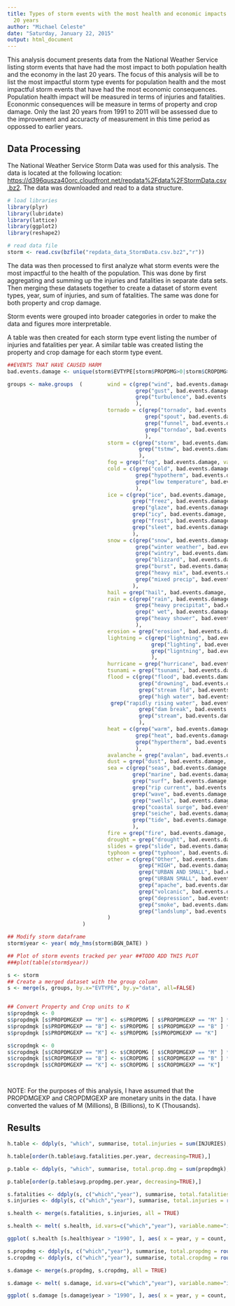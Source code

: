 ```yaml
---
title: Types of storm events with the most health and economic impacts in the last
  20 years
author: "Michael Celeste"
date: "Saturday, January 22, 2015"
output: html_document
---
```


This analysis document presents data from the National Weather Service listing storm events that have had the most impact to both population health and the economy in the last 20 years. The focus of this analysis will be to list the most impactful storm type events for population health and the most impactful storm events that have had the most economic consequences. Population health impact will be measured in terms of injuries and fatalities. Econonmic consequences will be measure in terms of property and crop damage. Only the last 20 years from 1991 to 2011 will be assessed due to the improvement and accuracty of measurement in this time period as oppossed to earlier years.

## Data Processing

The National Weather Service Storm Data was used for this analysis. The data is located at the following location: <https://d396qusza40orc.cloudfront.net/repdata%2Fdata%2FStormData.csv.bz2>. The data was downloaded and read to a data structure. 

```r

# load libraries
library(plyr)
library(lubridate)
library(lattice)
library(ggplot2)
library(reshape2)

# read data file
storm <- read.csv(bzfile("repdata_data_StormData.csv.bz2","r"))

```

The data was then processed to first analyze what storm events were the most impactful to the health of the population. This was done by first aggregating and summing up the injuries and fatalities in separate data sets. Then merging these datasets together to create a dataset of storm event types, year, sum of injuries, and sum of fatalities. The same was done for both property and crop damage.

Storm events were grouped into broader categories in order to make the data and figures more interpretable.

A table was then created for each storm type event listing the number of injuries and fatalities per year. A similar table was created listing the property and crop damage for each storm type event.

```r

##EVENTS THAT HAVE CAUSED HARM
bad.events.damage <- unique(storm$EVTYPE[storm$PROPDMG>0|storm$CROPDMG>0|storm$INJURIES>0|storm$FATALITIES>0] )

groups <- make.groups  (        wind = c(grep("wind", bad.events.damage, value=TRUE, ignore.case=TRUE),
                                         grep("gust", bad.events.damage, value=TRUE, ignore.case=TRUE),
                                         grep("turbulence", bad.events.damage, value=TRUE, ignore.case=TRUE)
                                         ),
                                tornado = c(grep("tornado", bad.events.damage, value=TRUE, ignore.case=TRUE),
                                            grep("spout", bad.events.damage, value=TRUE, ignore.case=TRUE),
                                            grep("funnel", bad.events.damage, value=TRUE, ignore.case=TRUE),
                                            grep("torndao", bad.events.damage, value=TRUE, ignore.case=TRUE)
                                            ),
                                storm = c(grep("storm", bad.events.damage, value=TRUE, ignore.case=TRUE),
                                          grep("tstmw", bad.events.damage, value=TRUE, ignore.case=TRUE)
                                          ),
                                fog = grep("fog", bad.events.damage, value=TRUE, ignore.case=TRUE),
                                cold = c(grep("cold", bad.events.damage, value=TRUE, ignore.case=TRUE),
                                         grep("hypotherm", bad.events.damage, value=TRUE, ignore.case=TRUE),
                                         grep("low temperature", bad.events.damage, value=TRUE, ignore.case=TRUE)
                                         ),
                                ice = c(grep("ice", bad.events.damage, value=TRUE, ignore.case=TRUE),
                                        grep("freez", bad.events.damage, value=TRUE, ignore.case=TRUE),
                                        grep("glaze", bad.events.damage, value=TRUE, ignore.case=TRUE),
                                        grep("icy", bad.events.damage, value=TRUE, ignore.case=TRUE),
                                        grep("frost", bad.events.damage, value=TRUE, ignore.case=TRUE),                                        
                                        grep("sleet", bad.events.damage, value=TRUE, ignore.case=TRUE)                                
                                        ),
                                snow = c(grep("snow", bad.events.damage, value=TRUE, ignore.case=TRUE),
                                         grep("winter weather", bad.events.damage, value=TRUE, ignore.case=TRUE),
                                         grep("wintry", bad.events.damage, value=TRUE, ignore.case=TRUE),
                                         grep("blizzard", bad.events.damage, value=TRUE, ignore.case=TRUE),
                                         grep("burst", bad.events.damage, value=TRUE, ignore.case=TRUE),
                                         grep("heavy mix", bad.events.damage, value=TRUE, ignore.case=TRUE),
                                         grep("mixed precip", bad.events.damage, value=TRUE, ignore.case=TRUE)
                                        ),
                                hail = grep("hail", bad.events.damage, value=TRUE, ignore.case=TRUE),
                                rain = c(grep("rain", bad.events.damage, value=TRUE, ignore.case=TRUE),
                                         grep("heavy precipitat", bad.events.damage, value=TRUE, ignore.case=TRUE),
                                         grep(" wet", bad.events.damage, value=TRUE, ignore.case=TRUE),
                                         grep("heavy shower", bad.events.damage, value=TRUE, ignore.case=TRUE)
                                         ),
                                erosion = grep("erosion", bad.events.damage, value=TRUE, ignore.case=TRUE),
                                lightning = c(grep("lightning", bad.events.damage, value=TRUE, ignore.case=TRUE),
                                              grep("lighting", bad.events.damage, value=TRUE, ignore.case=TRUE),
                                              grep("ligntning", bad.events.damage, value=TRUE, ignore.case=TRUE)
                                              ),
                                hurricane = grep("hurricane", bad.events.damage, value=TRUE, ignore.case=TRUE),
                                tsunami = grep("tsunami", bad.events.damage, value=TRUE, ignore.case=TRUE),
                                flood = c(grep("flood", bad.events.damage, value=TRUE, ignore.case=TRUE),
                                          grep("drowning", bad.events.damage, value=TRUE, ignore.case=TRUE),
                                          grep("stream fld", bad.events.damage, value=TRUE, ignore.case=TRUE),
                                          grep("high water", bad.events.damage, value=TRUE, ignore.case=TRUE),
                                 grep("rapidly rising water", bad.events.damage, value=TRUE, ignore.case=TRUE),
                                          grep("dam break", bad.events.damage, value=TRUE, ignore.case=TRUE),
                                          grep("stream", bad.events.damage, value=TRUE, ignore.case=TRUE)
                                          ),
                                heat = c(grep("warm", bad.events.damage, value=TRUE, ignore.case=TRUE),
                                         grep("heat", bad.events.damage, value=TRUE, ignore.case=TRUE),
                                         grep("hypertherm", bad.events.damage, value=TRUE, ignore.case=TRUE)
                                         ),
                                avalanche = grep("avalan", bad.events.damage, value=TRUE, ignore.case=TRUE),
                                dust = grep("dust", bad.events.damage, value=TRUE, ignore.case=TRUE),
                                sea = c(grep("seas", bad.events.damage, value=TRUE, ignore.case=TRUE),
                                        grep("marine", bad.events.damage, value=TRUE, ignore.case=TRUE),
                                        grep("surf", bad.events.damage, value=TRUE, ignore.case=TRUE),
                                        grep("rip current", bad.events.damage, value=TRUE, ignore.case=TRUE),
                                        grep("wave", bad.events.damage, value=TRUE, ignore.case=TRUE),
                                        grep("swells", bad.events.damage, value=TRUE, ignore.case=TRUE),
                                        grep("coastal surge", bad.events.damage, value=TRUE, ignore.case=TRUE),
                                        grep("seiche", bad.events.damage, value=TRUE, ignore.case=TRUE),                                        
                                        grep("tide", bad.events.damage, value=TRUE, ignore.case=TRUE)
                                        ),
                                fire = grep("fire", bad.events.damage, value=TRUE, ignore.case=TRUE),
                                drought = grep("drought", bad.events.damage, value=TRUE, ignore.case=TRUE),
                                slides = grep("slide", bad.events.damage, value=TRUE, ignore.case=TRUE),
                                typhoon = grep("typhoon", bad.events.damage, value=TRUE, ignore.case=TRUE),
                                other = c(grep("Other", bad.events.damage, value=TRUE, ignore.case=TRUE), 
                                          grep("HIGH", bad.events.damage, value=TRUE, fixed=TRUE),
                                          grep("URBAN AND SMALL", bad.events.damage, value=TRUE, ignore.case=TRUE),
                                          grep("URBAN SMALL", bad.events.damage, value=TRUE, ignore.case=TRUE),
                                          grep("apache", bad.events.damage, value=TRUE, ignore.case=TRUE),
                                          grep("volcanic", bad.events.damage, value=TRUE, ignore.case=TRUE),
                                          grep("depression", bad.events.damage, value=TRUE, ignore.case=TRUE),
                                          grep("smoke", bad.events.damage, value=TRUE, ignore.case=TRUE),
                                          grep("landslump", bad.events.damage, value=TRUE, ignore.case=TRUE)
                                )
                        )

## Modify storm dataframe
storm$year <- year( mdy_hms(storm$BGN_DATE) )

## Plot of storm events tracked per year ##TODO ADD THIS PLOT
###plot(table(storm$year))

s <- storm
## Create a merged dataset with the group column 
s <- merge(s, groups, by.x="EVTYPE", by.y="data", all=FALSE)


## Convert Property and Crop units to K
s$propdmgk <- 0
s$propdmgk [s$PROPDMGEXP == "M"] <- s$PROPDMG [ s$PROPDMGEXP == "M" ] * 1000 
s$propdmgk [s$PROPDMGEXP == "B"] <- s$PROPDMG [ s$PROPDMGEXP == "B" ] * 1000000 
s$propdmgk [s$PROPDMGEXP == "K"] <- s$PROPDMG [s$PROPDMGEXP == "K"]

s$cropdmgk <- 0
s$cropdmgk [s$CROPDMGEXP == "M"] <- s$CROPDMG [ s$CROPDMGEXP == "M" ] * 1000 
s$cropdmgk [s$CROPDMGEXP == "B"] <- s$CROPDMG [ s$CROPDMGEXP == "B" ] * 1000000 
s$cropdmgk [s$CROPDMGEXP == "K"] <- s$CROPDMG [ s$CROPDMGEXP == "K"]




```

NOTE: For the purposes of this analysis, I have assumed that the PROPDMGEXP and CROPDMGEXP are monetary units in the data. I have converted the values of M (Millions), B (Billions), to K (Thousands).

## Results


```r

h.table <- ddply(s, "which", summarise, total.injuries = sum(INJURIES), avg.injuries.per.year = round(sum(INJURIES)/(max(year)-min(year)),0), total.fatalities = sum(FATALITIES), avg.fatalities.per.year = round(sum(FATALITIES)/(max(year)-min(year)),0) )

h.table[order(h.table$avg.fatalities.per.year, decreasing=TRUE),]

p.table <- ddply(s, "which", summarise, total.prop.dmg = sum(propdmgk), avg.propdmg.per.year = round(sum(propdmgk)/(max(year)-min(year)),0), total.cropdmg = sum(cropdmgk), avg.cropdmg.per.year = round(sum(cropdmgk)/(max(year)-min(year)),0) )

p.table[order(p.table$avg.propdmg.per.year, decreasing=TRUE),]

s.fatalities <- ddply(s, c("which","year"), summarise, total.fatalities = round(sum(FATALITIES),0))
s.injuries <- ddply(s, c("which","year"), summarise, total.injuries = round(sum(INJURIES),0))

s.health <- merge(s.fatalities, s.injuries, all = TRUE)

s.health <- melt( s.health, id.vars=c("which","year"), variable.name="issue", value.name="count" )

ggplot( s.health [s.health$year > "1990", ], aes( x = year, y = count, colour=issue)) + geom_line() + facet_wrap( ~ which, scales="free_y" )

s.propdmg <- ddply(s, c("which","year"), summarise, total.propdmg = round(sum(PROPDMG),0))
s.cropdmg <- ddply(s, c("which","year"), summarise, total.cropdmg = round(sum(CROPDMG),0))

s.damage <- merge(s.propdmg, s.cropdmg, all = TRUE)

s.damage <- melt( s.damage, id.vars=c("which","year"), variable.name="issue", value.name="count" )

ggplot( s.damage [s.damage$year > "1990", ], aes( x = year, y = count, colour=issue)) + geom_line() + facet_wrap( ~ which, scales="free_y" )

```

